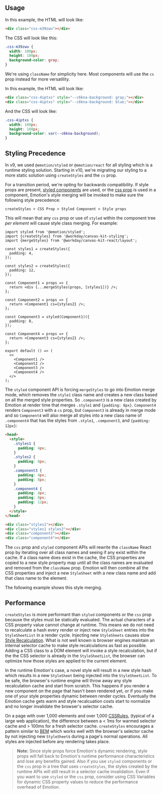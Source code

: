 

<Meta title="Features/Styling/API" />

## Usage

<SymbolDoc name="createStyles" />

<ExampleCodeBlock code={CreateStyles} />

In this example, the HTML will look like:

```html
<div class="css-m39zwu"></div>
```

The CSS will look like this:

```css
.css-m39zwu {
  width: 100px;
  height: 100px;
  background-color: gray;
}
```

We're using `className` for simplicity here. Most components will use the `cs` prop instead for more
versatility.

<SymbolDoc name="createVars" />

<ExampleCodeBlock code={CreateVars} />

In this example, the HTML will look like:

```html
<div class="css-4iptxs" style="--c6kna-background: gray;"></div>
<div class="css-4iptxs" style="--c6kna-background: blue;"></div>
```

And the CSS will look like:

```css
.css-4iptxs {
  width: 100px;
  height: 100px;
  background-color: var(--c6kna-background);
}
```

<SymbolDoc name="createModifiers" />

<ExampleCodeBlock code={CreateModifiers} />

<SymbolDoc name="handleCsProp" />

<SymbolDoc name="mergeStyles" />

## Styling Precedence

In v9, we used `@emotion/styled` or `@emotion/react` for all styling which is a runtime styling
solution. Starting in v10, we're migrating our styling to a more static solution using
`createStyles` and the `cs` prop.

For a transition period, we're opting for backwards compatibility. If style props are present,
[styled components](https://emotion.sh/docs/styled) are used, or the
[css prop](https://emotion.sh/docs/css-prop) is used in a component, Emotion's style merging will be
invoked to make sure the following style precedence:

```
createStyles > CSS Prop > Styled Component > Style props
```

This will mean that any `css` prop or use of `styled` within the component tree _per element_ will
cause style class merging. For example:

```tsx
import styled from '@emotion/styled';
import {createStyles} from '@workday/canvas-kit-styling';
import {mergeStyles} from '@workday/canvas-kit-react/layout';

const styles1 = createStyles({
  padding: 4,
});

const styles2 = createStyles({
  padding: 12,
});

const Component1 = props => {
  return <div {...mergeStyles(props, [styles1])} />;
};

const Component2 = props => {
  return <Component1 cs={styles2} />;
};

const Component3 = styled(Component1)({
  padding: 8,
});

const Component4 = props => {
  return <Component3 cs={styles2} />;
};

export default () => (
  <>
    <Component1 />
    <Component2 />
    <Component3 />
    <Component4 />
  </>
);
```

The `styled` component API is forcing `mergeStyles` to go into Emotion merge mode, which removes the
`style1` class name and creates a new class based on all the merged style properties. So
`.component3` is a new class created by Emotion at render time that merges `.style1` and
`{padding: 8px}`. `Component4` renders `Component3` with a `cs` prop, but `Component3` is already in
merge mode and so `Component4` will also merge all styles into a new class name of `.component4`
that has the styles from `.style1`, `.component3`, and `{padding: 12px}`:

```html
<head>
  <style>
    .styles1 {
      padding: 4px;
    }
    .styles2 {
      padding: 8px;
    }
    .component3 {
      padding: 4px;
      padding: 8px;
    }
    .component4 {
      padding: 4px;
      padding: 8px;
      padding: 12px;
    }
  </style>
</head>

<div class="styles1"></div>
<div class="styles1 styles2"></div>
<div class="component3"></div>
<div class="component4"></div>
```

The `css` prop and `styled` component APIs will rewrite the `className` React prop by iterating over
all class names and seeing if any exist within the cache. If a class name does exist in the cache,
the CSS properties are copied to a new style property map until all the class names are evaluated
and removed from the `className` prop. Emotion will then combine all the CSS properties and inject a
new `StyleSheet` with a new class name and add that class name to the element.

The following example shows this style merging.

<ExampleCodeBlock code={StylingOverrides} />

## Performance

`createStyles` is more performant than `styled` components or the `css` prop because the styles must
be statically evaluated. The actual characters of a CSS property value cannot change at runtime.
This means we do not need to recalculate a hash every render or inject new `StyleSheet` entries into
the `StyleSheetList` in a render cycle. Injecting new `StyleSheets` causes slow
[Style Recalculation](https://web.dev/articles/reduce-the-scope-and-complexity-of-style-calculations).
What is not well known is browser engines maintain an internal selector cache to make style
recalculations as fast as possible. Adding a CSS class to a DOM element will invoke a style
recalculation, but if the the CSS selector is already in the `StyleSheetList`, the browser can
optimize how those styles are applied to the current element.

In the runtime Emotion's case, a novel style will result in a new style hash which results in a new
`StyleSheet` being injected into the `StyleSheetList`. To be safe, the browser's runtime engine will
throw away any style recalculation cache and start from scratch. This happens if you render a new
component on the page that hasn't been rendered yet, or if you make one of your style properties
dynamic between render cycles. Eventually the Emotion cache gets warm and style recalcuation costs
start to normalize and no longer invalidate the browser's selector cache.

On a page with over 1,000 elements and over 1,000
[CSSRules](https://developer.mozilla.org/en-US/docs/Web/API/CSSRule), (typical of a large web
application), the difference between a &lt; 1ms for warmed selector cache and &gt; 100ms for a fresh
selector cache. `createStyles` encourages a pattern similar to [BEM](https://getbem.com/) which
works well with the browser's selector cache by not injecting new `StyleSheet`s during a page's
normal operations. All styles are injected before any rendering takes place.

> **Note:** Since style props force Emotion's dynamic rendering, style props will fall back to
> Emotion's runtime performance characteristics and lose any benefits gained. Also if you use
> `styled` components or the `css` prop in a tree that uses `createStyles`, the styles created by
> the runtime APIs will still result in a selector cache invalidation. Even if you want to use
> `styled` or the `css` prop, consider using CSS Variables for dynamic CSS property values to reduce
> the performance overhead of Emotion.
